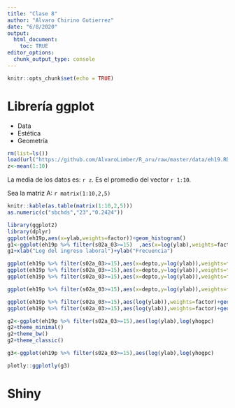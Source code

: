 ```yaml
---
title: "Clase 8"
author: "Alvaro Chirino Gutierrez"
date: "6/8/2020"
output: 
  html_document:
    toc: TRUE
editor_options: 
  chunk_output_type: console
---
```


```r
knitr::opts_chunk$set(echo = TRUE)
```

# Librería ggplot

  * Data
  * Estética
  * Geometría
  
```r
rm(list=ls())
load(url("https://github.com/AlvaroLimber/R_aru/raw/master/data/eh19.RData"))
z<-mean(1:10)
```

La media de los datos es: `r z`. Es el promedio del vector `r 1:10`.

Sea la matriz A: `r matrix(1:10,2,5)`

```r
knitr::kable(as.table(matrix(1:10,2,5)))
as.numeric(c("sbchds","23","0.2424"))
```

```r
library(ggplot2)
library(dplyr)
ggplot(eh19p,aes(x=ylab,weights=factor))+geom_histogram()
g1<-ggplot(eh19p %>% filter(s02a_03>=15)  ,aes(x=log(ylab),weights=factor))+geom_histogram(colour="blue")
g1+xlab("Log del ingreso laboral")+ylab("Frecuencia")

ggplot(eh19p %>% filter(s02a_03>=15),aes(x=depto,y=log(ylab)),weights=factor)+geom_boxplot()
ggplot(eh19p %>% filter(s02a_03>=15),aes(x=depto,y=log(ylab)),weights=factor)+geom_violin()
ggplot(eh19p %>% filter(s02a_03>=15),aes(x=depto,y=log(ylab)),weights=factor)+geom_jitter()

ggplot(eh19p %>% filter(s02a_03>=15),aes(x=depto,y=log(ylab)),weights=factor)+geom_boxplot()+facet_wrap(~area+s02a_02)

ggplot(eh19p %>% filter(s02a_03>=15),aes(log(ylab)),weights=factor)+geom_density()+facet_wrap(~area+s02a_02,nrow = 1,ncol = 4)
ggplot(eh19p %>% filter(s02a_03>=15),aes(log(ylab)),weights=factor)+geom_density()+facet_grid(~area+s02a_02)

g2<-ggplot(eh19p %>% filter(s02a_03>=15),aes(log(ylab),log(yhogpc)          ,colour=area),weights=factor)+geom_point(alpha=1/3)+geom_smooth(method="lm")
g2+theme_minimal()
g2+theme_bw()
g2+theme_classic()

g3<-ggplot(eh19p %>% filter(s02a_03>=15),aes(log(ylab),log(yhogpc)          ,colour=depto,size=s02a_03,shape=area),weights=factor)+geom_point(alpha=1/3)

plotly::ggplotly(g3)
```

# Shiny





